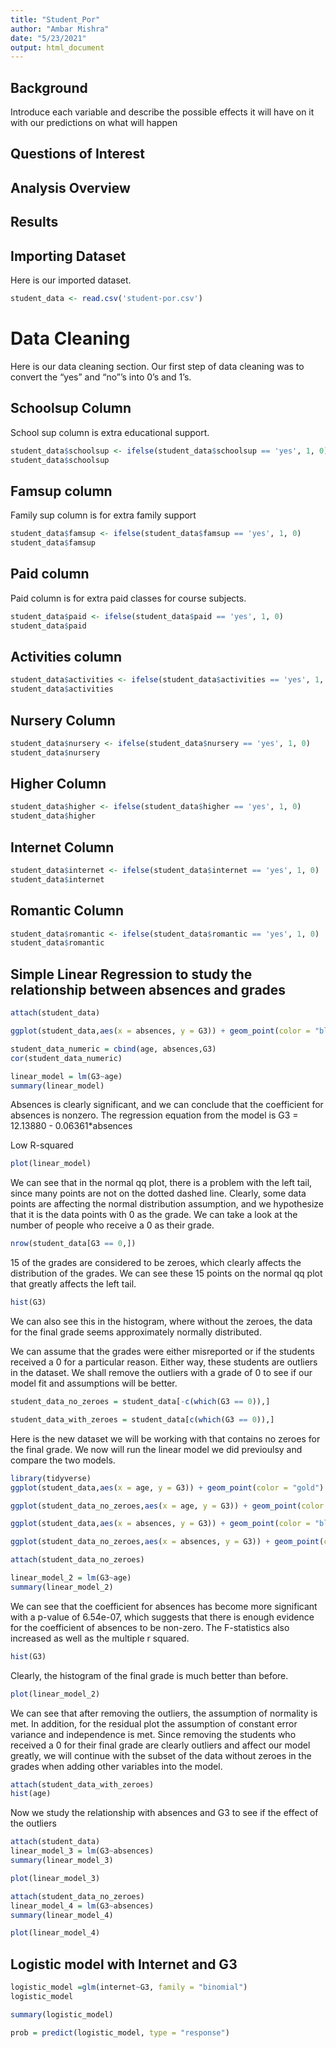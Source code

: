 ```yaml
---
title: "Student_Por"
author: "Ambar Mishra"
date: "5/23/2021"
output: html_document
---
```



## Background

Introduce each variable and describe the possible effects it will have on it with our predictions on what will happen

## Questions of Interest

## Analysis Overview

## Results

## Importing Dataset

Here is our imported dataset.

```r
student_data <- read.csv('student-por.csv')
```

# Data Cleaning

Here is our data cleaning section. Our first step of data cleaning was to convert the "yes" and "no"'s into 0's and 1's. 


## Schoolsup Column 

School sup column is extra educational support. 

```r
student_data$schoolsup <- ifelse(student_data$schoolsup == 'yes', 1, 0)
student_data$schoolsup
```

## Famsup column

Family sup column is for extra family support

```r
student_data$famsup <- ifelse(student_data$famsup == 'yes', 1, 0)
student_data$famsup
```


## Paid column

Paid column is for extra paid classes for course subjects. 

```r
student_data$paid <- ifelse(student_data$paid == 'yes', 1, 0)
student_data$paid
```


## Activities column

```r
student_data$activities <- ifelse(student_data$activities == 'yes', 1, 0)
student_data$activities
```

## Nursery Column

```r
student_data$nursery <- ifelse(student_data$nursery == 'yes', 1, 0)
student_data$nursery
```

## Higher Column

```r
student_data$higher <- ifelse(student_data$higher == 'yes', 1, 0)
student_data$higher
```

## Internet Column 

```r
student_data$internet <- ifelse(student_data$internet == 'yes', 1, 0)
student_data$internet
```

## Romantic Column

```r
student_data$romantic <- ifelse(student_data$romantic == 'yes', 1, 0)
student_data$romantic
```




## Simple Linear Regression to study the relationship between absences and grades

```r
attach(student_data)
```






```r
ggplot(student_data,aes(x = absences, y = G3)) + geom_point(color = "blue") + geom_smooth()
```


```r
student_data_numeric = cbind(age, absences,G3)
cor(student_data_numeric)
```




```r
linear_model = lm(G3~age)
summary(linear_model)
```

Absences is clearly significant, and we can conclude that the coefficient for absences is nonzero. The regression equation from the model is G3 = 12.13880 - 0.06361*absences

Low R-squared





```r
plot(linear_model)
```

We can see that in the normal qq plot, there is a problem with the left tail, since many points are not on the dotted dashed line. Clearly, some data points are affecting the normal distribution assumption, and we hypothesize that it is the data points with 0 as the grade. We can take a look at the number of people who receive a 0 as their grade.

```r
nrow(student_data[G3 == 0,])
```


15 of the grades are considered to be zeroes, which clearly affects the distribution of the grades. We can see these 15 points on the normal qq plot that greatly affects the left tail.

```r
hist(G3)
```

We can also see this in the histogram, where without the zeroes, the data for the final grade seems approximately normally distributed.

We can assume that the grades were either misreported or if the students received a 0 for a particular reason. Either way, these students are outliers in the dataset. We shall remove the outliers with a grade of 0 to see if our model fit and assumptions will be better. 

```r
student_data_no_zeroes = student_data[-c(which(G3 == 0)),]
```

```r
student_data_with_zeroes = student_data[c(which(G3 == 0)),]
```

Here is the new dataset we will be working with that contains no zeroes for the final grade. We now will run the linear model we did previoulsy and compare the two models. 

```r
library(tidyverse)
ggplot(student_data,aes(x = age, y = G3)) + geom_point(color = "gold")  + geom_smooth()
```

```r
ggplot(student_data_no_zeroes,aes(x = age, y = G3)) + geom_point(color = "gold")  + geom_smooth()
```

```r
ggplot(student_data,aes(x = absences, y = G3)) + geom_point(color = "blue")  + geom_smooth()
```

```r
ggplot(student_data_no_zeroes,aes(x = absences, y = G3)) + geom_point(color = "blue")  + geom_smooth()
```



```r
attach(student_data_no_zeroes)
```

```r
linear_model_2 = lm(G3~age)
summary(linear_model_2)
```

We can see that the coefficient for absences has become more significant with a p-value of 6.54e-07, which suggests that there is enough evidence for the coefficient of absences to be non-zero. The F-statistics also increased as well as the multiple r squared.

```r
hist(G3)
```

Clearly, the histogram of the final grade is much better than before.

```r
plot(linear_model_2)
```

We can see that after removing the outliers, the assumption of normality is met. In addition, for the residual plot the assumption of constant error variance and independence is met. Since removing the students who received a 0 for their final grade are clearly outliers and affect our model greatly, we will continue with the subset of the data without zeroes in the grades when adding other variables into the model.


```r
attach(student_data_with_zeroes)
hist(age)
```


Now we study the relationship with absences and G3 to see if the effect of the outliers


```r
attach(student_data)
linear_model_3 = lm(G3~absences)
summary(linear_model_3)
```

```r
plot(linear_model_3)
```

```r
attach(student_data_no_zeroes)
linear_model_4 = lm(G3~absences)
summary(linear_model_4)
```

```r
plot(linear_model_4)
```




## Logistic model with Internet and G3

```r
logistic_model =glm(internet~G3, family = "binomial")
logistic_model
```

```r
summary(logistic_model)
```

```r
prob = predict(logistic_model, type = "response")
```




